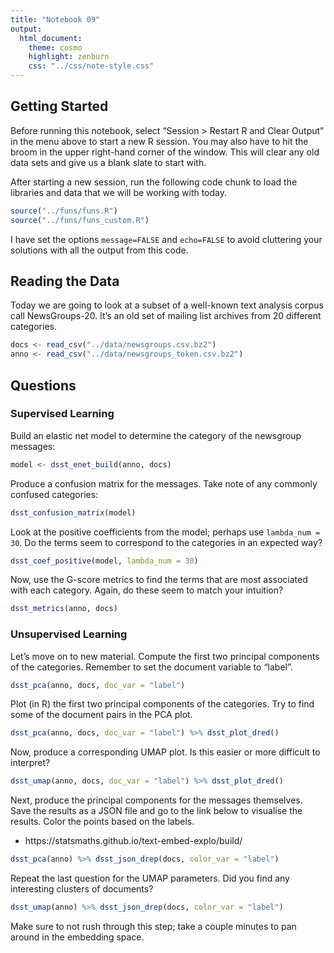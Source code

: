 ```yaml
---
title: "Notebook 09"
output:
  html_document:
    theme: cosmo
    highlight: zenburn
    css: "../css/note-style.css"
---
```


## Getting Started

Before running this notebook, select "Session > Restart R and Clear Output" in
the menu above to start a new R session. You may also have to hit the broom in
the upper right-hand corner of the window. This will clear any old data sets and
give us a blank slate to start with.

After starting a new session, run the following code chunk to load the
libraries and data that we will be working with today.

```r
source("../funs/funs.R")
source("../funs/funs_custom.R")
```

I have set the options `message=FALSE` and `echo=FALSE` to avoid cluttering
your solutions with all the output from this code.

## Reading the Data

Today we are going to look at a subset of a well-known text analysis corpus
call NewsGroups-20. It's an old set of mailing list archives from 20 different
categories.

```r
docs <- read_csv("../data/newsgroups.csv.bz2")
anno <- read_csv("../data/newsgroups_token.csv.bz2")
```

## Questions

### Supervised Learning

Build an elastic net model to determine the category of the newsgroup messages:

```r
model <- dsst_enet_build(anno, docs)
```

Produce a confusion matrix for the messages. Take note of any commonly confused
categories:

```r
dsst_confusion_matrix(model)
```

Look at the positive coefficients from the model; perhaps use `lambda_num = 30`.
Do the terms seem to correspond to the categories in an expected way?

```r
dsst_coef_positive(model, lambda_num = 30)
```

Now, use the G-score metrics to find the terms that are most associated with
each category. Again, do these seem to match your intuition?

```r
dsst_metrics(anno, docs)
```

### Unsupervised Learning

Let's move on to new material. Compute the first two principal components of
the categories. Remember to set the document variable to "label".

```r
dsst_pca(anno, docs, doc_var = "label")
```

Plot (in R) the first two principal components of the categories. Try to find
some of the document pairs in the PCA plot.

```r
dsst_pca(anno, docs, doc_var = "label") %>% dsst_plot_dred()
```

Now, produce a corresponding UMAP plot. Is this easier or more difficult to
interpret?

```r
dsst_umap(anno, docs, doc_var = "label") %>% dsst_plot_dred()
```

Next, produce the principal components for the messages themselves. Save the
results as a JSON file and go to the link below to visualise the results. Color
the points based on the labels.

- https://statsmaths.github.io/text-embed-explo/build/

```r
dsst_pca(anno) %>% dsst_json_drep(docs, color_var = "label")
```

Repeat the last question for the UMAP parameters. Did you find any interesting
clusters of documents?

```r
dsst_umap(anno) %>% dsst_json_drep(docs, color_var = "label")
```

Make sure to not rush through this step; take a couple minutes to pan around
in the embedding space.
